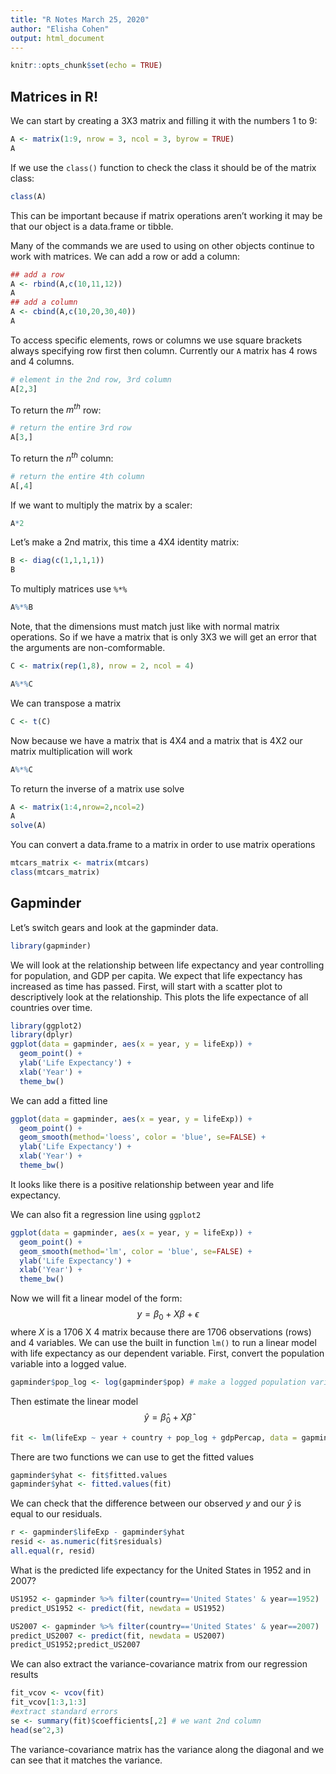 ```yaml
---
title: "R Notes March 25, 2020"
author: "Elisha Cohen"
output: html_document
---
```


```r
knitr::opts_chunk$set(echo = TRUE)
```

## Matrices in R!

We can start by creating a 3X3 matrix and filling it with the numbers 1 to 9:

```r
A <- matrix(1:9, nrow = 3, ncol = 3, byrow = TRUE)
A
```

If we use the `class()` function to check the class it should be of the matrix class:

```r
class(A)
```
This can be important because if matrix operations aren't working it may be that our object is a data.frame or tibble.

Many of the commands we are used to using on other objects continue to work with matrices. We can add a row or add a column:

```r
## add a row
A <- rbind(A,c(10,11,12))
A
## add a column
A <- cbind(A,c(10,20,30,40))
A
```

To access specific elements, rows or columns we use square brackets always specifying row first then column. Currently our `A` matrix has 4 rows and 4 columns.
```r
# element in the 2nd row, 3rd column
A[2,3]
```
To return the $m^{th}$ row:
```r
# return the entire 3rd row
A[3,]
```
To return the $n^{th}$ column:
```r
# return the entire 4th column
A[,4]
```
If we want to multiply the matrix by a scaler:
```r
A*2
```
Let's make a 2nd matrix, this time a 4X4 identity matrix:
```r
B <- diag(c(1,1,1,1))
B
```
To multiply matrices use `%*%`
```r
A%*%B
```
Note, that the dimensions must match just like with normal matrix operations. So if we have a matrix that is only 3X3 we will get an error that the arguments are non-comformable.
```r
C <- matrix(rep(1,8), nrow = 2, ncol = 4)
```
```r
A%*%C
```
We can transpose a matrix
```r
C <- t(C)
```
Now because we have a matrix that is 4X4 and a matrix that is 4X2 our matrix multiplication will work
```r
A%*%C
```
To return the inverse of a matrix use solve
```r
A <- matrix(1:4,nrow=2,ncol=2)
A
solve(A)
```
You can convert a data.frame to a matrix in order to use matrix operations
```r
mtcars_matrix <- matrix(mtcars)
class(mtcars_matrix)
```

## Gapminder
Let's switch gears and look at the gapminder data.
```r
library(gapminder)
```

We will look at the relationship between life expectancy and year controlling for population, and GDP per capita. We expect that life expectancy has increased as time has passed. First, will start with a scatter plot to descriptively look at the relationship. This plots the life expectance of all countries over time.

```r
library(ggplot2)
library(dplyr)
ggplot(data = gapminder, aes(x = year, y = lifeExp)) +
  geom_point() +
  ylab('Life Expectancy') +
  xlab('Year') +
  theme_bw()
```
We can add a fitted line
```r
ggplot(data = gapminder, aes(x = year, y = lifeExp)) +
  geom_point() +
  geom_smooth(method='loess', color = 'blue', se=FALSE) +
  ylab('Life Expectancy') +
  xlab('Year') +
  theme_bw()
```
It looks like there is a positive relationship between year and life expectancy. 

We can also fit a regression line using `ggplot2`
```r
ggplot(data = gapminder, aes(x = year, y = lifeExp)) +
  geom_point() +
  geom_smooth(method='lm', color = 'blue', se=FALSE) +
  ylab('Life Expectancy') +
  xlab('Year') +
  theme_bw()
```

Now we will fit a linear model of the form:
$$y = \beta_0 + X \beta + \epsilon$$
where $X$ is a 1706 X 4 matrix because there are 1706 observations (rows) and 4 variables. We can use the built in function `lm()` to run a linear model with life expectancy as our dependent variable. First, convert the population variable into a logged value.
```r
gapminder$pop_log <- log(gapminder$pop) # make a logged population variable
```
Then estimate the linear model
$$\hat{y} = \hat{\beta}_0 + X\hat{\beta}$$
```r
fit <- lm(lifeExp ~ year + country + pop_log + gdpPercap, data = gapminder)
```
There are two functions we can use to get the fitted values
```r
gapminder$yhat <- fit$fitted.values
gapminder$yhat <- fitted.values(fit)
```
We can check that the difference between our observed $y$ and our $\hat{y}$ is equal to our residuals.
```r
r <- gapminder$lifeExp - gapminder$yhat
resid <- as.numeric(fit$residuals)
all.equal(r, resid)
```

What is the predicted life expectancy for the United States in 1952 and in 2007?
```r
US1952 <- gapminder %>% filter(country=='United States' & year==1952)
predict_US1952 <- predict(fit, newdata = US1952)

US2007 <- gapminder %>% filter(country=='United States' & year==2007)
predict_US2007 <- predict(fit, newdata = US2007)
predict_US1952;predict_US2007
```
We can also extract the variance-covariance matrix from our regression results
```r
fit_vcov <- vcov(fit)
fit_vcov[1:3,1:3]
#extract standard errors
se <- summary(fit)$coefficients[,2] # we want 2nd column
head(se^2,3)
```
The variance-covariance matrix has the variance along the diagonal and we can see that it matches the variance.